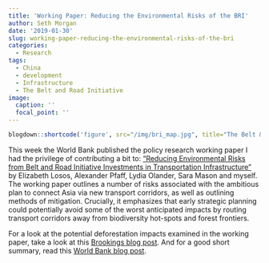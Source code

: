 ```yaml
---
title: 'Working Paper: Reducing the Environmental Risks of the BRI'
author: Seth Morgan
date: '2019-01-30'
slug: working-paper-reducing-the-environmental-risks-of-the-bri
categories:
  - Research
tags:
  - China
  - development
  - Infrastructure
  - The Belt and Road Initiative
image:
  caption: ''
  focal_point: ''
---
```

```r
blogdown::shortcode('figure', src="/img/bri_map.jpg", title="The Belt & Road Initiative", attr = "HKTDC Research" , attrlink = "http://china-trade-research.hktdc.com/business-news/article/The-Belt-and-Road-Initiative/The-Belt-and-Road-Initiative/obor/en/1/1X000000/1X0A36B7.htm")
```

This week the World Bank published the policy research working paper I had the privilege of contributing a bit to: ["Reducing Environmental Risks from Belt and Road Initiative Investments in Transportation Infrastructure"](http://documents.worldbank.org/curated/en/700631548446492003/Reducing-Environmental-Risks-from-Belt-and-Road-Initiative-Investments-in-Transportation-Infrastructure) by Elizabeth Losos, Alexander Pfaff, Lydia Olander, Sara Mason and myself. The working paper outlines a number of risks associated with the ambitious plan to connect Asia via new transport corridors, as well as outlining methods of mitigation. Crucially, it emphasizes that early strategic planning could potentially avoid some of the worst anticipated impacts by routing transport corridors away from biodiversity hot-spots and forest frontiers. 

For a look at the potential deforestation impacts examined in the working paper, take a look at this [Brookings blog post](https://www.brookings.edu/blog/future-development/2019/01/28/the-deforestation-risks-of-chinas-belt-and-road-initiative/). And for a good short summary, read this [World Bank blog post](https://blogs.worldbank.org/trade/green-belt-and-road-feasible-how-mitigate-environmental-risk-bri-infrastructure-project). 
